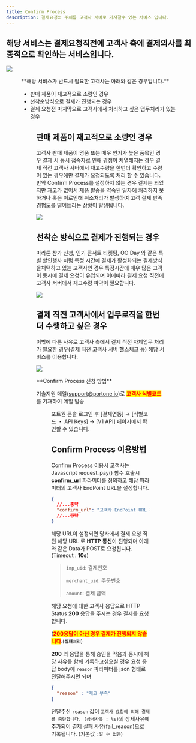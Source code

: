 ```yaml
---
title: Confirm Process
description: 결제요청의 주체를 고객사 서버로 가져갈수 있는 서비스 입니다.
---
```




## 해당 서비스는 결제요청직전에 고객사 측에 결제의사를 최종적으로 확인하는 서비스입니다.

![](</gitbook-assets/ko/image (259).png>)

<Figure src="/gitbook-assets/ko/image (202).png" caption="Confirm Process" />

<Hint style="info">
  **해당 서비스가 반드시 필요한 고객사는 아래와 같은 경우입니다.**

  - 판매 제품이 재고적으로 소량인 경우
  - 선착순방식으로 결제가 진행되는 경우
  - 결제 요청전 마지막으로 고객사에서 처리하고 싶은 업무처리가 있는 경우
</Hint>

<Figure src="/gitbook-assets/ko/image (225).png" caption="Confirm Process" />

## 판매 제품이 재고적으로 소량인 경우

고객사 판매 제품이 명품 또는 매우 인기가 높은 품목인 경우 결제 시 동시 접속자로 인해 경쟁이
치열해지는 경우 결제 직전 고객사 서버에서 재고수량을 한번더 확인하고 수량이 있는 경우에만 결제가
요청되도록 처리 할 수 있습니다. 만약 Confirm Process를 설정하지 않는 경우 결제는 되었지만 재고가
없어서 제품 발송을 약속된 일자에 처리하지 못하거나 혹은 이로인해 취소처리가 발생하여 고객 결제 만족
경험도를 떨어트리는 상황이 발생됩니다.

![](</gitbook-assets/ko/image (217).png>)

## 선착순 방식으로 결제가 진행되는 경우

마라톤 참가 신청, 인기 콘서트 티켓팅, OO Day 와 같은 특별 할인행사 처럼 특정 시간에 결제가
활성화되는 결제방식을채택하고 있는 고객사인 경우 특정시간에 매우 많은 고객이 동시에 결제 요청이
유입되며 이에따라 결제 요청 직전에 고객사 서버에서 재고수량 파악이 필요합니다.

![](</gitbook-assets/ko/image (164).png>)

## 결제 직전 고객사에서 업무로직을 한번 더 수행하고 싶은 경우

이밖에 다른 사유로 고객사 측에서 결제 직전 자체업무 처리가 필요한 경우(결제 직전 고객사 서버 헬스체크 등) 해당 서비스를 이용합니다.

![](</gitbook-assets/ko/image (262).png>)

<Hint style="info">
  **Confirm Process 신청 방법**

  기술지원 메일([support@portone.io](mailto:support@portone.io))로 <mark style="color:red;">**고객사 식별코드**</mark>를 기재하여 메일 발송

  <Figure src={image1} caption="포트원 콘솔 내 고객사 식별코드 확인 예시" />

  포트원 콘솔 로그인 후 \[결제연동] → \[식별코드 ・ API Keys] → \[V1 API] 페이지에서 확인할 수 있습니다.
</Hint>

## Confirm Process 이용방법

Confirm Process 이용시 고객사는 Javascript request\_pay() 함수 호출시 **confirm\_url** 파라미터를
정의하고 해당 파라미터의 고객사 EndPoint URL을 설정합니다.

```json title="JavaScript SDK"
{
  //...중략
  "confirm_url": "고객사 EndPoint URL 기재",
  //...중략
}
```

해당 URL이 설정되면 당사에서 결제 요청 직전 해당 URL 로 **HTTP 통신**이 진행되며 아래와 같은 Data가 POST로 요청됩니다. (Timeout : **10s**)

> `imp_uid`: 결제번호
>
> `merchant_uid`: 주문번호
>
> `amount`: 결제 금액

해당 요청에 대한 고객사 응답으로 HTTP Status **200** 응답을 주시는 경우 결제를 요청합니다.

(<mark style="color:red;">**200응답이 아닌 경우 결제가 진행되지 않습니다**</mark>.(**`실패처리`**)

**200** 외 응답을 통해 승인을 막음과 동시에 해당 사유를 함께 기록하고싶으실 경우 요청 응답 body에 `reason` 파라미터를 json 형태로 전달해주시면 되며

```json
{
  "reason" : "재고 부족"
}
```

전달주신 `reason` 값이 `고객사 요청에 의해 결제를 중단합니다. (상세사유 : %s)`의 상세사유에 추가되어
결제 실패 사유(fail\_reason)으로 기록됩니다. (기본값 : `알 수 없음`)
